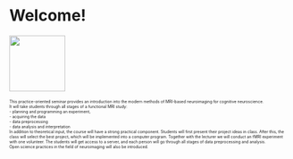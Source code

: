# Welcome! {.unnumbered}

![](images/claus_7TCOR_activity_website.png){width="100"}

::: {style="font-size: 50%;"}
This practice-oriented seminar provides an introduction into the modern methods of MRI-based neuroimaging for cognitive neuroscience.\
It will take students through all stages of a functional MRI study:\
- planning and programming an experiment,\
- acquiring the data\
- data preprocessing\
- data analysis and interpretation\
In addition to theoretical input, the course will have a strong practical component. Students will first present their project ideas in class. After this, the class will select the best project, which will be implemented into a computer program. Together with the lecturer we will conduct an fMRI experiment with one volunteer. The students will get access to a server, and each person will go through all stages of data preprocessing and analysis.\
Open science practices in the field of neuroimaging will also be introduced.
:::

